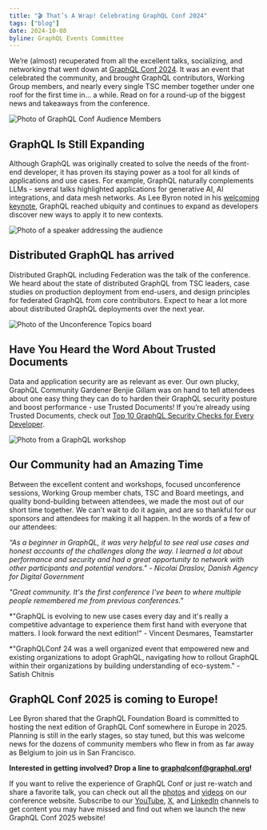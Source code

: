 ```yaml
---
title: "🎬 That’s A Wrap! Celebrating GraphQL Conf 2024"
tags: ["blog"]
date: 2024-10-08
byline: GraphQL Events Committee
---
```


We’re (almost) recuperated from all the excellent talks, socializing, and networking that went down at [GraphQL Conf 2024](https://graphql.org/conf/2024/). It was an event that celebrated the community, and brought GraphQL contributors, Working Group members, and nearly every single TSC member together under one roof for the first time in… a while. Read on for a round-up of the biggest news and takeaways from the conference.

![Photo of GraphQL Conf Audience Members](./audience.jpg)

## GraphQL Is Still Expanding
Although GraphQL was originally created to solve the needs of the front-end developer, it has proven its staying power as a tool for all kinds of applications and use cases. For example, GraphQL naturally complements LLMs - several talks highlighted applications for generative AI, AI integrations, and data mesh networks. As Lee Byron noted in his [welcoming keynote](https://youtu.be/ZJHSCyZCup4), GraphQL reached ubiquity and continues to expand as developers discover new ways to apply it to new contexts. 

![Photo of a speaker addressing the audience](./speaker.jpg)

## Distributed GraphQL has arrived
Distributed GraphQL including Federation was the talk of the conference. We heard about the state of distributed GraphQL from TSC leaders, case studies on production deployment from end-users, and design principles for federated GraphQL from core contributors. Expect to hear a lot more about distributed GraphQL deployments over the next year. 

![Photo of the Unconference Topics board](./unconf.jpg)

## Have You Heard the Word About Trusted Documents
Data and application security are as relevant as ever. Our own plucky, GraphQL Community Gardener Benjie Gillam was on hand to tell attendees about one easy thing they can do to harden their GraphQL security posture and boost performance - use Trusted Documents! If you’re already using Trusted Documents, check out [Top 10 GraphQL Security Checks for Every Developer](https://youtu.be/fA81OFu9BVY).

![Photo from a GraphQL workshop](./workshop.jpg)

## Our Community had an Amazing Time 
Between the excellent content and workshops, focused unconference sessions, Working Group member chats, TSC and Board meetings, and quality bond-building between attendees, we made the most out of our short time together. We can’t wait to do it again, and are so thankful for our sponsors and attendees for making it all happen. In the words of a few of our attendees:

*“As a beginner in GraphQL, it was very helpful to see real use cases and honest accounts of the challenges along the way. I learned a lot about performance and security and had a great opportunity to network with other participants and potential vendors." - Nicolai Draslov, Danish Agency for Digital Government* 

*"Great community. It's the first conference I've been to where multiple people remembered me from previous conferences."*

*"GraphQL is evolving to new use cases every day and it's really a competitive advantage to experience them first hand with everyone that matters. I look forward the next edition!" - Vincent Desmares, Teamstarter

*"GraphQLConf 24 was a well organized event that empowered new and existing organizations to adopt GraphQL, navigating how to rollout GraphQL within their organizations by building understanding of eco-system." - Satish Chitnis 

## GraphQL Conf 2025 is coming to Europe!
Lee Byron shared that the GraphQL Foundation Board is committed to hosting the next edition of GraphQL Conf somewhere in Europe in 2025. Planning is still in the early stages, so stay tuned, but this was welcome news for the dozens of community members who flew in from as far away as Belgium to join us in San Francisco.

**Interested in getting involved? Drop a line to graphqlconf@graphql.org!**

If you want to relive the experience of GraphQL Conf or just re-watch and share a favorite talk, you can check out all the [photos](https://www.flickr.com/photos/linuxfoundation/albums/72177720320386221/) and [videos](https://graphql.org/conf/2024/schedule/) on our conference website. Subscribe to our [YouTube](https://www.youtube.com/@GraphQLFoundation), [X](https://twitter.com/graphql), and [LinkedIn](https://www.linkedin.com/company/graphql-foundation/) channels to get content you may have missed and find out when we launch the new GraphQL Conf 2025 website!
